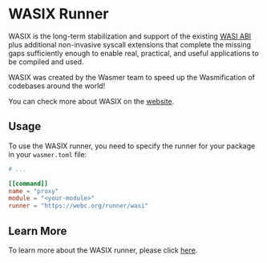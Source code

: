 # WASIX Runner

WASIX is the long-term stabilization and support of the existing [WASI ABI](https://github.com/WebAssembly/WASI/blob/main/legacy/application-abi.md)
plus additional non-invasive syscall extensions that complete the missing
gaps sufficiently enough to enable real, practical, and useful applications to be compiled and used.

WASIX was created by the Wasmer team to speed up the Wasmification of codebases around the world!

You can check more about WASIX on the [website](https://wasix.org/).

## Usage

To use the WASIX runner, you need to specify the runner for your package in your `wasmer.toml` file:

```toml filename="wasmer.toml" copy
# ...

[[command]]
name = "proxy"
module = "<your-module>"
runner = "https://webc.org/runner/wasi"
```

## Learn More

To learn more about the WASIX runner, please click [here](https://docs.rs/webc/latest/webc/metadata/annotations/constant.WASI_RUNNER_URI.html).
